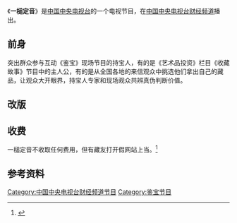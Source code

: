 {{In-progress_tvshow}}
{{电视节目信息框
| 名称      = 一槌定音
| 类型      = 真人竞赛
| 主持      = [[朱轶|朱轶]]、[[谢颖颖|谢颖颖]]
| 国家      = {{CHNML}}
| 语言      = [[普通话|普通话]]
| 每集长度  = 60分钟
| 制作公司  = [[中国中央电视台财经频道|中国中央电视台财经频道]]
| 电视网    = [[中国中央电视台财经频道|中国中央电视台财经频道]]
| 图像制式  = [[SDTV|SDTV]]、[[HDTV|HDTV]]
| 播出国家  = {{CHNML}}
| 开始   = 2011年
| 结束    = 至今
| 播出时间  = CCTV2 每周日18：30－19：30
| 官方网站  =
}}
《'''一槌定音'''》是[[中国中央电视台|中国中央电视台]]的一个电视节目，在[[中国中央电视台财经频道|中国中央电视台财经频道]]播出。

==前身==
突出群众参与互动《鉴宝》现场节目的持宝人，有的是《艺术品投资》栏目《收藏故事》节目中的主人公，有的是从全国各地的来信观众中挑选他们拿出自己的藏品，让观众大开眼界，持宝人专家和现场观众共辨真伪判断价值。

==改版==
==收费==
一槌定音不收取任何费用，但有藏友打开假网站上当。<ref>{{cite news|title=要来夺宝先交押金这个《一槌定音》是山寨版|url=http://news.sina.com.cn/c/2012-07-12/075924760082.shtml|accessdate=2014-07-21|newspaper=新浪|date=2012-07-12|archive-date=2019-09-21|archive-url=https://web.archive.org/web/20190921155730/http://news.sina.com.cn/c/2012-07-12/075924760082.shtml}}</ref>
==参考资料==
{{reflist}}
[[Category:中国中央电视台财经频道节目|Category:中国中央电视台财经频道节目]]
[[Category:鉴宝节目|Category:鉴宝节目]]